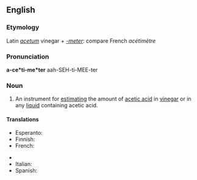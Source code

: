 ==English==

===Etymology===
Latin ''[[acetum]]'' vinegar + ''[[-meter]]'': compare French ''acétimètre''

===Pronunciation===
'''a-ce*ti-me*ter'''
aah-SEH-ti-MEE-ter

===Noun===
{{en-noun}}

# An instrument for [[estimating]] the amount of [[acetic acid]] in [[vinegar]] or in any [[liquid]] containing acetic acid.

====Translations====
{{trans-top|an instrument}}
* Esperanto: {{t-|eo|acetimetro|xs=Esperanto}}
* Finnish: {{t-|fi|asetometri}}
* French: {{t-|fr|acétimètre}}
{{trans-mid}}
* {{trreq|de}}
* Italian: {{t-|it|acetimetro}}
* Spanish: {{t|es|acetímetro|m}}
{{trans-bottom}}